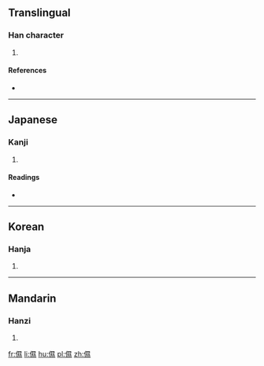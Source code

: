 ==Translingual==

===Han character===
{{Han char|rn=9|rad=人|as=14|sn=16|four=26233|canj=OAVF|ids=⿰亻⿳日⿰幺幺灬}}

# {{defn|Han|sort=人14}}

====References====
* {{Han ref|kx=0119.260|dkj=01216|dj=0253.040|hdz=10230.110|uh=5111|ud=20753|bh=E8F8|bd=59640}}

----

==Japanese==

===Kanji===
{{ja-kanji|grade=|rs=人14}}

# {{defn|lang=ja|sort=人14}}

====Readings====
* {{ja-readings|on=[[がん]] (gan), [[ごん]] (gon), [[ごう]] (gō)|kun=[[おさつかない]] (osatsukanai), [[おろか]] (oroka), [[たわれごと]] (tawaregoto)}}

----

==Korean==

===Hanja===
{{ko-hanja|hangeul=압|rv=ap|mr=ap}}

# {{defn|lang=ko|sort=人14}}

----

==Mandarin==

===Hanzi===
{{cmn-hanzi|pin=[[àn]] ([[an4]])|wg=an<sup>4</sup>}}

# {{defn|lang=cmn|sort=人14}}

[[fr:儑]]
[[li:儑]]
[[hu:儑]]
[[pl:儑]]
[[zh:儑]]